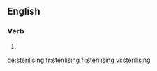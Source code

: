 
==English==

===Verb===
{{head|en|present participle}}

# {{present participle of|sterilise|lang=en}}

[[de:sterilising]]
[[fr:sterilising]]
[[fi:sterilising]]
[[vi:sterilising]]